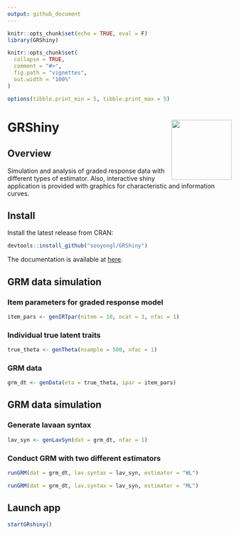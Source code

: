 ```yaml
---
output: github_document
---
```


```r
knitr::opts_chunk$set(echo = TRUE, eval = F)
library(GRShiny)

knitr::opts_chunk$set(
  collapse = TRUE,
  comment = "#>",
  fig.path = "vignettes",
  out.width = "100%"
)

options(tibble.print_min = 5, tibble.print_max = 5)
```

# GRShiny <img src='https://raw.githubusercontent.com/sooyongl/GRShiny/main/man/figures/hextile.png?raw=true' align="right" height="135" />

## Overview

Simulation and analysis of graded response data with different types of estimator. Also, interactive shiny application is provided with graphics for characteristic and information curves.

## Install

Install the latest release from CRAN:

```r
devtools::install_github("sooyongl/GRShiny")
```

The documentation is available at [here](https://sooyongl.github.io/GRShiny/).

## GRM data simulation

### Item parameters for graded response model

```r
item_pars <- genIRTpar(nitem = 10, ncat = 3, nfac = 1)
```

### Individual true latent traits

```r
true_theta <- genTheta(nsample = 500, nfac = 1)
```

### GRM data

```r
grm_dt <- genData(eta = true_theta, ipar = item_pars)
```

## GRM data simulation

### Generate lavaan syntax

```r
lav_syn <- genLavSyn(dat = grm_dt, nfac = 1)
```

### Conduct GRM with two different estimators

```r
runGRM(dat = grm_dt, lav.syntax = lav_syn, estimator = "WL")

runGRM(dat = grm_dt, lav.syntax = lav_syn, estimator = "ML")
```

## Launch app

```r
startGRshiny()
```
